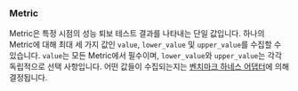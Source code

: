 ### Metric
Metric은 특정 시점의 성능 퇴보 테스트 결과를 나타내는 단일 값입니다. 하나의 Metric에 대해 최대 세 가지 값인 `value`, `lower_value` 및 `upper_value`를 수집할 수 있습니다. `value`는 모든 Metric에서 필수이며, `lower_value`와 `upper_value`는 각각 독립적으로 선택 사항입니다. 어떤 값들이 수집되는지는 [벤치마크 하네스 어댑터](/ko/docs/explanation/adapters/)에 의해 결정됩니다.
